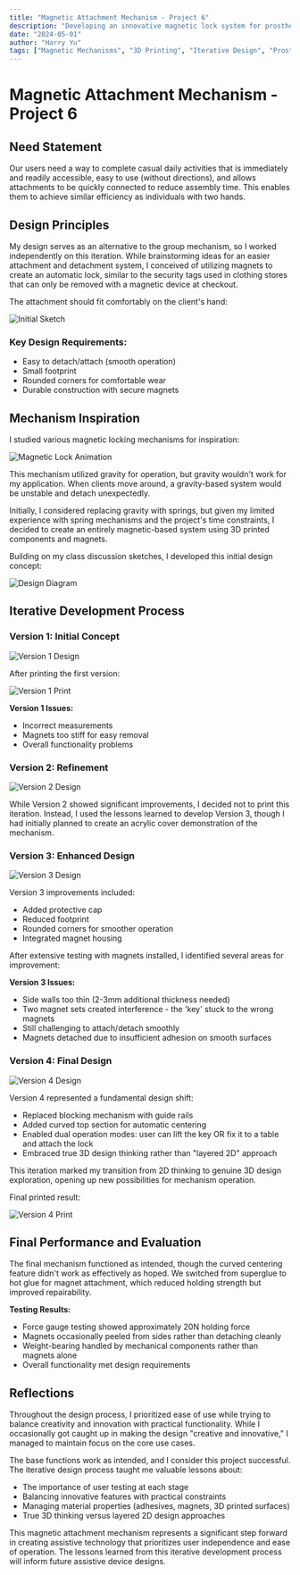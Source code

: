 ```yaml
---
title: "Magnetic Attachment Mechanism - Project 6"
description: "Developing an innovative magnetic lock system for prosthetic attachments through iterative design and 3D printing, exploring the challenges of creating smooth, durable mechanisms."
date: "2024-05-01"
author: "Harry Yu"
tags: ["Magnetic Mechanisms", "3D Printing", "Iterative Design", "Prosthetics", "Fusion360", "Product Development"]
---
```


# Magnetic Attachment Mechanism - Project 6

## Need Statement

Our users need a way to complete casual daily activities that is immediately and readily accessible, easy to use (without directions), and allows attachments to be quickly connected to reduce assembly time. This enables them to achieve similar efficiency as individuals with two hands.

## Design Principles

My design serves as an alternative to the group mechanism, so I worked independently on this iteration. While brainstorming ideas for an easier attachment and detachment system, I conceived of utilizing magnets to create an automatic lock, similar to the security tags used in clothing stores that can only be removed with a magnetic device at checkout.

The attachment should fit comfortably on the client's hand:

![Initial Sketch](/images/blog/p6/sketch.png)

### Key Design Requirements:
- Easy to detach/attach (smooth operation)
- Small footprint
- Rounded corners for comfortable wear
- Durable construction with secure magnets

## Mechanism Inspiration

I studied various magnetic locking mechanisms for inspiration:

![Magnetic Lock Animation](/images/blog/p6/maglock_animation.gif)

This mechanism utilized gravity for operation, but gravity wouldn't work for my application. When clients move around, a gravity-based system would be unstable and detach unexpectedly. 

Initially, I considered replacing gravity with springs, but given my limited experience with spring mechanisms and the project's time constraints, I decided to create an entirely magnetic-based system using 3D printed components and magnets.

Building on my class discussion sketches, I developed this initial design concept:

![Design Diagram](/images/blog/final1/diagram.jpg)

## Iterative Development Process

### Version 1: Initial Concept

![Version 1 Design](/images/blog/p6/v1.png)

After printing the first version:

![Version 1 Print](/images/blog/p6/v1print.png)

**Version 1 Issues:**
- Incorrect measurements
- Magnets too stiff for easy removal
- Overall functionality problems

### Version 2: Refinement

![Version 2 Design](/images/blog/p6/v2.png)

While Version 2 showed significant improvements, I decided not to print this iteration. Instead, I used the lessons learned to develop Version 3, though I had initially planned to create an acrylic cover demonstration of the mechanism.

### Version 3: Enhanced Design

![Version 3 Design](/images/blog/p6/v3.png)

Version 3 improvements included:
- Added protective cap
- Reduced footprint
- Rounded corners for smoother operation
- Integrated magnet housing

After extensive testing with magnets installed, I identified several areas for improvement:

**Version 3 Issues:**
- Side walls too thin (2-3mm additional thickness needed)
- Two magnet sets created interference - the 'key' stuck to the wrong magnets
- Still challenging to attach/detach smoothly
- Magnets detached due to insufficient adhesion on smooth surfaces

### Version 4: Final Design

![Version 4 Design](/images/blog/p6/v4.png)

Version 4 represented a fundamental design shift:
- Replaced blocking mechanism with guide rails
- Added curved top section for automatic centering
- Enabled dual operation modes: user can lift the key OR fix it to a table and attach the lock
- Embraced true 3D design thinking rather than "layered 2D" approach

This iteration marked my transition from 2D thinking to genuine 3D design exploration, opening up new possibilities for mechanism operation.

Final printed result:

![Version 4 Print](/images/blog/p6/v4print.png)

## Final Performance and Evaluation

The final mechanism functioned as intended, though the curved centering feature didn't work as effectively as hoped. We switched from superglue to hot glue for magnet attachment, which reduced holding strength but improved repairability.

**Testing Results:**
- Force gauge testing showed approximately 20N holding force
- Magnets occasionally peeled from sides rather than detaching cleanly
- Weight-bearing handled by mechanical components rather than magnets alone
- Overall functionality met design requirements

## Reflections

Throughout the design process, I prioritized ease of use while trying to balance creativity and innovation with practical functionality. While I occasionally got caught up in making the design "creative and innovative," I managed to maintain focus on the core use cases.

The base functions work as intended, and I consider this project successful. The iterative design process taught me valuable lessons about:

- The importance of user testing at each stage
- Balancing innovative features with practical constraints
- Managing material properties (adhesives, magnets, 3D printed surfaces)
- True 3D thinking versus layered 2D design approaches

This magnetic attachment mechanism represents a significant step forward in creating assistive technology that prioritizes user independence and ease of operation. The lessons learned from this iterative development process will inform future assistive device designs.